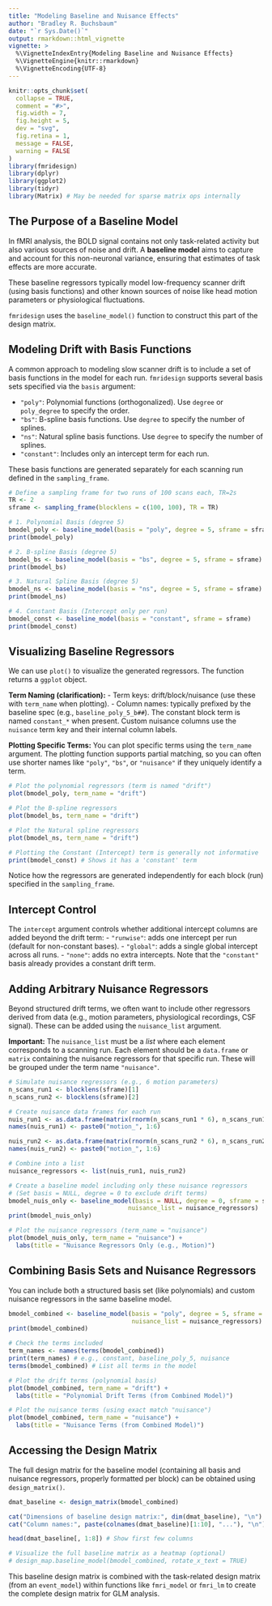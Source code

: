 ```yaml
---
title: "Modeling Baseline and Nuisance Effects"
author: "Bradley R. Buchsbaum"
date: "`r Sys.Date()`"
output: rmarkdown::html_vignette
vignette: >
  %\VignetteIndexEntry{Modeling Baseline and Nuisance Effects}
  %\VignetteEngine{knitr::rmarkdown}
  %\VignetteEncoding{UTF-8}
---
```


```r
knitr::opts_chunk$set(
  collapse = TRUE,
  comment = "#>",
  fig.width = 7, 
  fig.height = 5,
  dev = "svg",
  fig.retina = 1,
  message = FALSE,
  warning = FALSE
)
library(fmridesign)
library(dplyr)
library(ggplot2)
library(tidyr)
library(Matrix) # May be needed for sparse matrix ops internally
```

## The Purpose of a Baseline Model

In fMRI analysis, the BOLD signal contains not only task-related activity but also various sources of noise and drift. A **baseline model** aims to capture and account for this non-neuronal variance, ensuring that estimates of task effects are more accurate.

These baseline regressors typically model low-frequency scanner drift (using basis functions) and other known sources of noise like head motion parameters or physiological fluctuations.

`fmridesign` uses the `baseline_model()` function to construct this part of the design matrix.

## Modeling Drift with Basis Functions

A common approach to modeling slow scanner drift is to include a set of basis functions in the model for each run. `fmridesign` supports several basis sets specified via the `basis` argument:

*   `"poly"`: Polynomial functions (orthogonalized). Use `degree` or `poly_degree` to specify the order.
*   `"bs"`: B-spline basis functions. Use `degree` to specify the number of splines.
*   `"ns"`: Natural spline basis functions. Use `degree` to specify the number of splines.
*   `"constant"`: Includes only an intercept term for each run.

These basis functions are generated separately for each scanning run defined in the `sampling_frame`.

```r
# Define a sampling frame for two runs of 100 scans each, TR=2s
TR <- 2
sframe <- sampling_frame(blocklens = c(100, 100), TR = TR)

# 1. Polynomial Basis (degree 5)
bmodel_poly <- baseline_model(basis = "poly", degree = 5, sframe = sframe)
print(bmodel_poly)

# 2. B-spline Basis (degree 5)
bmodel_bs <- baseline_model(basis = "bs", degree = 5, sframe = sframe)
print(bmodel_bs)

# 3. Natural Spline Basis (degree 5)
bmodel_ns <- baseline_model(basis = "ns", degree = 5, sframe = sframe)
print(bmodel_ns)

# 4. Constant Basis (Intercept only per run)
bmodel_const <- baseline_model(basis = "constant", sframe = sframe)
print(bmodel_const)
```

## Visualizing Baseline Regressors

We can use `plot()` to visualize the generated regressors. The function returns a `ggplot` object.

**Term Naming (clarification):**
- Term keys: drift/block/nuisance (use these with `term_name` when plotting).
- Column names: typically prefixed by the baseline spec (e.g., `baseline_poly_5_b##`). The constant block term is named `constant_*` when present. Custom nuisance columns use the `nuisance` term key and their internal column labels.

**Plotting Specific Terms:** You can plot specific terms using the `term_name` argument. The plotting function supports partial matching, so you can often use shorter names like `"poly"`, `"bs"`, or `"nuisance"` if they uniquely identify a term.

```r
# Plot the polynomial regressors (term is named "drift")
plot(bmodel_poly, term_name = "drift")

# Plot the B-spline regressors
plot(bmodel_bs, term_name = "drift")

# Plot the Natural spline regressors
plot(bmodel_ns, term_name = "drift")

# Plotting the Constant (Intercept) term is generally not informative
print(bmodel_const) # Shows it has a 'constant' term
```

Notice how the regressors are generated independently for each block (run) specified in the `sampling_frame`.

## Intercept Control

The `intercept` argument controls whether additional intercept columns are added beyond the drift term:
- `"runwise"`: adds one intercept per run (default for non-constant bases).
- `"global"`: adds a single global intercept across all runs.
- `"none"`: adds no extra intercepts. Note that the `"constant"` basis already provides a constant drift term.

## Adding Arbitrary Nuisance Regressors

Beyond structured drift terms, we often want to include other regressors derived from data (e.g., motion parameters, physiological recordings, CSF signal). These can be added using the `nuisance_list` argument.

**Important:** The `nuisance_list` must be a *list* where each element corresponds to a scanning run. Each element should be a `data.frame` or `matrix` containing the nuisance regressors for that specific run. These will be grouped under the term name `"nuisance"`.

```r
# Simulate nuisance regressors (e.g., 6 motion parameters)
n_scans_run1 <- blocklens(sframe)[1]
n_scans_run2 <- blocklens(sframe)[2]

# Create nuisance data frames for each run
nuis_run1 <- as.data.frame(matrix(rnorm(n_scans_run1 * 6), n_scans_run1, 6))
names(nuis_run1) <- paste0("motion_", 1:6)

nuis_run2 <- as.data.frame(matrix(rnorm(n_scans_run2 * 6), n_scans_run2, 6))
names(nuis_run2) <- paste0("motion_", 1:6)

# Combine into a list
nuisance_regressors <- list(nuis_run1, nuis_run2)

# Create a baseline model including only these nuisance regressors
# (Set basis = NULL, degree = 0 to exclude drift terms)
bmodel_nuis_only <- baseline_model(basis = NULL, degree = 0, sframe = sframe, 
                                 nuisance_list = nuisance_regressors)
print(bmodel_nuis_only)

# Plot the nuisance regressors (term_name = "nuisance")
plot(bmodel_nuis_only, term_name = "nuisance") + 
  labs(title = "Nuisance Regressors Only (e.g., Motion)")
```

## Combining Basis Sets and Nuisance Regressors

You can include both a structured basis set (like polynomials) and custom nuisance regressors in the same baseline model.

```r
bmodel_combined <- baseline_model(basis = "poly", degree = 5, sframe = sframe, 
                                  nuisance_list = nuisance_regressors)
print(bmodel_combined)

# Check the terms included
term_names <- names(terms(bmodel_combined))
print(term_names) # e.g., constant, baseline_poly_5, nuisance
terms(bmodel_combined) # List all terms in the model

# Plot the drift terms (polynomial basis)
plot(bmodel_combined, term_name = "drift") + 
  labs(title = "Polynomial Drift Terms (from Combined Model)")

# Plot the nuisance terms (using exact match "nuisance")
plot(bmodel_combined, term_name = "nuisance") + 
  labs(title = "Nuisance Terms (from Combined Model)")
```

## Accessing the Design Matrix

The full design matrix for the baseline model (containing all basis and nuisance regressors, properly formatted per block) can be obtained using `design_matrix()`.

```r
dmat_baseline <- design_matrix(bmodel_combined)

cat("Dimensions of baseline design matrix:", dim(dmat_baseline), "\n")
cat("Column names:", paste(colnames(dmat_baseline)[1:10], "..."), "\n")

head(dmat_baseline[, 1:8]) # Show first few columns

# Visualize the full baseline matrix as a heatmap (optional)
# design_map.baseline_model(bmodel_combined, rotate_x_text = TRUE)
```

This baseline design matrix is combined with the task-related design matrix (from an `event_model`) within functions like `fmri_model` or `fmri_lm` to create the complete design matrix for GLM analysis.
